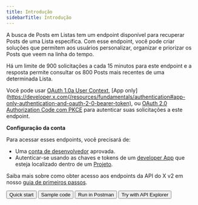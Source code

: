 ```yaml
---
title: Introdução
sidebarTitle: Introdução
---
```



A busca de Posts em Listas tem um endpoint disponível para recuperar Posts de uma Lista específica. Com esse endpoint, você pode criar soluções que permitem aos usuários personalizar, organizar e priorizar os Posts que veem na linha do tempo.

Há um limite de 900 solicitações a cada 15 minutos para este endpoint e a resposta permite consultar os 800 Posts mais recentes de uma determinada Lista.

Você pode usar [OAuth 1.0a User Context](/pt-BR/resources/fundamentals/authentication), \[App only]\(https://developer.x.com(/resources/fundamentals/authentication#app-only-authentication-and-oauth-2-0-bearer-token), ou [OAuth 2.0 Authorization Code com PKCE](pt-BR/resources/fundamentals/authentication#oauth-2-0-authorization-code-flow-with-pkce-2) para autenticar suas solicitações a este endpoint.

**Configuração da conta**

Para acessar esses endpoints, você precisará de:

- Uma [conta de desenvolvedor](https://developer.x.com/en/portal/petition/essential/basic-info) aprovada.
- Autenticar-se usando as chaves e tokens de um [developer App](/pt-BR/resources/fundamentals/developer-apps) que esteja localizado dentro de um [Projeto](/pt-BR/resources/fundamentals/projects).

Saiba mais sobre como obter acesso aos endpoints da API do X v2 em nosso [guia de primeiros passos](/pt-BR/x-api/getting-started/getting-access).

<div className="flex space-x-2">
  <Button href="/pt-BR/x-api/lists/list-tweets/quickstart">
    Quick start
  </Button>

  <Button href="https://github.com/xdevplatform/Twitter-API-v2-sample-code">
    Sample code
  </Button>

  <Button href="https://developer.x.com/apitools/api?endpoint=%2F2%2Flists%2F%7Bid%7D%2Ftweets&method=get">
    Run in Postman
  </Button>

  <Button href="">
    Try with API Explorer
  </Button>
</div>
